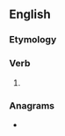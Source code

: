 ==English==

===Etymology===
{{suffix|en|answer|eth|nocat=1}}

===Verb===
{{head|en|verb form}}

# {{en-archaic third-person singular of|answer}}

===Anagrams===
* {{anagrams|en|a=aeehnrstw|threeawns|water hens|waterhens}}